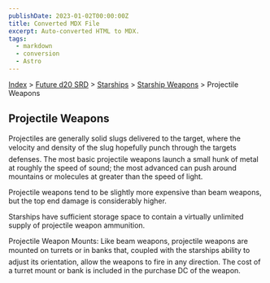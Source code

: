 ```yaml
---
publishDate: 2023-01-02T00:00:00Z
title: Converted MDX File
excerpt: Auto-converted HTML to MDX.
tags:
  - markdown
  - conversion
  - Astro
---
```






[Index](-index) > [Future d20 SRD](future-d20-srd-index) > [Starships](future-d20-srd-starships-index) > [Starship Weapons](future-d20-srd-starships-starship-weapons-index) > Projectile Weapons




## Projectile Weapons


Projectiles are generally solid slugs delivered to the target, where the velocity and density of the slug hopefully punch through the targets defenses. The most basic projectile weapons launch a small hunk of metal at roughly the speed of sound; the most advanced can push around mountains or molecules at greater than the speed of light.


Projectile weapons tend to be slightly more expensive than beam weapons, but the top end damage is considerably higher.


Starships have sufficient storage space to contain a virtually unlimited supply of projectile weapon ammunition.


Projectile Weapon Mounts: Like beam weapons, projectile weapons are mounted on turrets or in banks that, coupled with the starships ability to adjust its orientation, allow the weapons to fire in any direction. The cost of a turret mount or bank is included in the purchase DC of the weapon.



